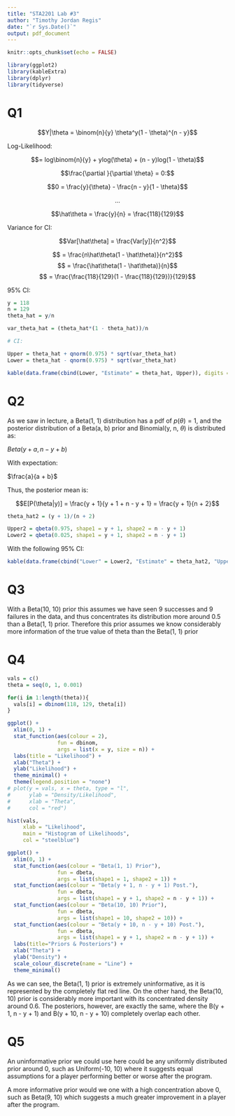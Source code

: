 ```yaml
---
title: "STA2201 Lab #3"
author: "Timothy Jordan Regis"
date: "`r Sys.Date()`"
output: pdf_document
---
```


```r
knitr::opts_chunk$set(echo = FALSE)
```

```r
library(ggplot2)
library(kableExtra)
library(dplyr)
library(tidyverse)
```



# Q1

$$Y|\theta = \binom{n}{y} \theta^y(1 - \theta)^{n - y}$$

Log-Likelihood:

$$= log\binom{n}{y} + ylog(\theta) + (n - y)log(1 - \theta)$$

$$\frac{\partial }{\partial \theta} = 0:$$

$$0 =  \frac{y}{\theta} - \frac{n - y}{1 - \theta}$$

$$...$$

$$\hat\theta = \frac{y}{n} = \frac{118}{129}$$

Variance for CI:

$$Var[\hat\theta] = \frac{Var[y]}{n^2}$$

$$ = \frac{n\hat\theta(1 - \hat\theta)}{n^2}$$
$$ = \frac{\hat\theta(1 - \hat\theta)}{n}$$
$$ = \frac{\frac{118}{129}(1 - \frac{118}{129})}{129}$$

95% CI:

```r

y = 118
n = 129
theta_hat = y/n

var_theta_hat = (theta_hat*(1 - theta_hat))/n

# CI:

Upper = theta_hat + qnorm(0.975) * sqrt(var_theta_hat)
Lower = theta_hat - qnorm(0.975) * sqrt(var_theta_hat)

kable(data.frame(cbind(Lower, "Estimate" = theta_hat, Upper)), digits = 3)
```


# Q2

As we saw in lecture, a Beta(1, 1) distribution has a pdf of $p(\theta) = 1$, and the posterior distribution of a Beta(a, b) prior and Binomial(y, n, $\theta$) is distributed as:

$Beta(y + a, n - y + b)$

With expectation:

$\frac{a}{a + b}$

Thus, the posterior mean is:

$$E[P(\theta|y)] = \frac{y + 1}{y + 1 + n - y + 1} = \frac{y + 1}{n + 2}$$
```r
theta_hat2 = (y + 1)/(n + 2)

Upper2 = qbeta(0.975, shape1 = y + 1, shape2 = n - y + 1)
Lower2 = qbeta(0.025, shape1 = y + 1, shape2 = n - y + 1)
```

With the following 95% CI:
```r
kable(data.frame(cbind("Lower" = Lower2, "Estimate" = theta_hat2, "Upper" = Upper2)), digits = 3)
```


# Q3

With a Beta(10, 10) prior this assumes we have seen 9 successes and 9 failures in the data, and thus concentrates its distribution more around 0.5 than a Beta(1, 1) prior. Therefore this prior assumes we know considerably more information of the true value of theta than the Beta(1, 1) prior


# Q4


```r
vals = c()
theta = seq(0, 1, 0.001)

for(i in 1:length(theta)){
  vals[i] = dbinom(118, 129, theta[i])
}

ggplot() + 
  xlim(0, 1) + 
  stat_function(aes(colour = 2),
                fun = dbinom,
                args = list(x = y, size = n)) +
  labs(title = "Likelihood") + 
  xlab("Theta") + 
  ylab("Likelihood") + 
  theme_minimal() + 
  theme(legend.position = "none")
# plot(y = vals, x = theta, type = "l",
#      ylab = "Density/Likelihood",
#      xlab = "Theta",
#      col = "red")

hist(vals,
     xlab = "Likelihood",
     main = "Histogram of Likelihoods",
     col = "steelblue")

```


```r
ggplot() + 
  xlim(0, 1) + 
  stat_function(aes(colour = "Beta(1, 1) Prior"), 
                fun = dbeta, 
                args = list(shape1 = 1, shape2 = 1)) +
  stat_function(aes(colour = "Beta(y + 1, n - y + 1) Post."), 
                fun = dbeta, 
                args = list(shape1 = y + 1, shape2 = n - y + 1)) +
  stat_function(aes(colour = "Beta(10, 10) Prior"), 
                fun = dbeta, 
                args = list(shape1 = 10, shape2 = 10)) +
  stat_function(aes(colour = "Beta(y + 10, n - y + 10) Post."), 
                fun = dbeta, 
                args = list(shape1 = y + 1, shape2 = n - y + 1)) + 
  labs(title="Priors & Posteriors") + 
  xlab("Theta") + 
  ylab("Density") + 
  scale_colour_discrete(name = "Line") + 
  theme_minimal()
```




As we can see, the Beta(1, 1) prior is extremely uninformative, as it is represented by the completely flat red line. On the other hand, the Beta(10, 10) prior is considerably more important with its concentrated density around 0.6.
The posteriors, however, are exactly the same, where the B(y + 1, n - y + 1)  and B(y + 10, n - y + 10) completely overlap each other.



# Q5

An uninformative prior we could use here could be any uniformly distributed prior around 0, such as Uniform(-10, 10) where it suggests equal assumptions for a player performing better or worse after the program.

A more informative prior would we one with a high concentration above 0, such as Beta(9, 10) which suggests a much greater improvement in a player after the program.















